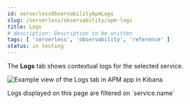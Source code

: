 ```yaml
---
id: serverlessObservabilityApmLogs
slug: /serverless/observability/apm-logs
title: Logs
# description: Description to be written
tags: [ 'serverless', 'observability', 'reference' ]
status: in testing
---
```




<Testing />


The **Logs** tab shows contextual logs for the selected service.

<LogOverview />

![Example view of the Logs tab in APM app in Kibana](images/logs/logs.png)

<DocCallOut title="Tip">
Logs displayed on this page are filtered on `service.name`
</DocCallOut>


<Feedback slug="/serverless/observability/apm-logs" filepath="docs/apm/apm-ui-logs.mdx" />
